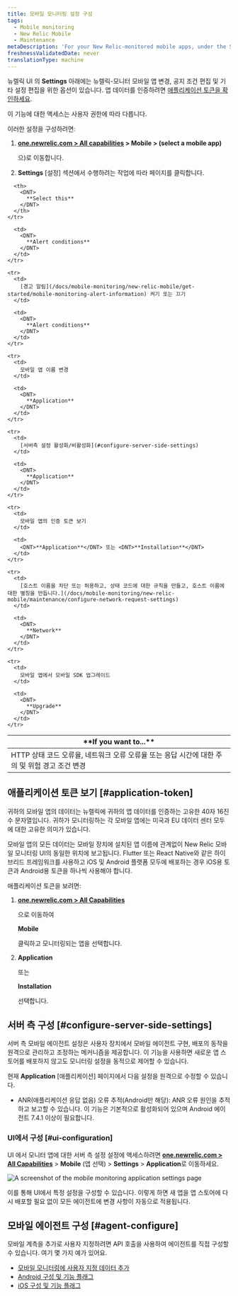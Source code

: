 ```yaml
---
title: 모바일 모니터링 설정 구성
tags:
  - Mobile monitoring
  - New Relic Mobile
  - Maintenance
metaDescription: 'For your New Relic-monitored mobile apps, under the Settings tab there are options for editing various settings.'
freshnessValidatedDate: never
translationType: machine
---
```



뉴렐릭 <InlinePopover type="mobile"/>UI 의 <DNT>**Settings**</DNT> 아래에는 뉴렐릭-모니터 모바일 앱 변경, 공지 조건 편집 및 기타 설정 편집을 위한 옵션이 있습니다. 앱 데이터를 인증하려면 [애플리케이션 토큰을 확인하세요](/docs/mobile-monitoring/new-relic-mobile/maintenance/configure-settings-for-mobile-monitoring/#application-token).

<Callout variant="important">
  이 기능에 대한 액세스는 사용자 권한에 따라 다릅니다.
</Callout>

이러한 설정을 구성하려면:

1. <DNT>**[one.newrelic.com > All capabilities](https://one.newrelic.com/all-capabilities) > Mobile > (select a mobile app)**</DNT>

   으)로 이동합니다.

2. **Settings** \[설정] 섹션에서 수행하려는 작업에 따라 페이지를 클릭합니다.

<table>
  <thead>
    <tr>
      <th width={350}>
        <DNT>
          **If you want to...**
        </DNT>
      </th>

      <th>
        <DNT>
          **Select this**
        </DNT>
      </th>
    </tr>
  </thead>

  <tbody>
    <tr>
      <td>
        HTTP 상태 코드 오류율, 네트워크 오류 오류율 또는 응답 시간에 대한 주의 및 위험 경고 조건 변경
      </td>

      <td>
        <DNT>
          **Alert conditions**
        </DNT>
      </td>
    </tr>

    <tr>
      <td>
        [경고 알림](/docs/mobile-monitoring/new-relic-mobile/get-started/mobile-monitoring-alert-information) 켜기 또는 끄기
      </td>

      <td>
        <DNT>
          **Alert conditions**
        </DNT>
      </td>
    </tr>

    <tr>
      <td>
        모바일 앱 이름 변경
      </td>

      <td>
        <DNT>
          **Application**
        </DNT>
      </td>
    </tr>

    <tr>
      <td>
        [서버측 설정 활성화/비활성화](#configure-server-side-settings)
      </td>

      <td>
        <DNT>
          **Application**
        </DNT>
      </td>
    </tr>

    <tr>
      <td>
        모바일 앱의 인증 토큰 보기
      </td>

      <td>
        <DNT>**Application**</DNT> 또는 <DNT>**Installation**</DNT>
      </td>
    </tr>

    <tr>
      <td>
        [호스트 이름을 차단 또는 허용하고, 상태 코드에 대한 규칙을 만들고, 호스트 이름에 대한 별칭을 만듭니다.](/docs/mobile-monitoring/new-relic-mobile/maintenance/configure-network-request-settings)
      </td>

      <td>
        <DNT>
          **Network**
        </DNT>
      </td>
    </tr>

    <tr>
      <td>
        모바일 앱에서 모바일 SDK 업그레이드
      </td>

      <td>
        <DNT>
          **Upgrade**
        </DNT>
      </td>
    </tr>
  </tbody>
</table>

## 애플리케이션 토큰 보기 [#application-token]

귀하의 모바일 앱의 데이터는 뉴렐릭에 귀하의 앱 데이터를 인증하는 고유한 40자 16진수 문자열입니다. 귀하가 모니터링하는 각 모바일 앱에는 미국과 EU 데이터 센터 모두에 대한 고유한 의미가 있습니다.

모바일 앱의 모든 데이터는 모바일 장치에 설치된 앱 이름에 관계없이 New Relic 모바일 모니터링 UI의 동일한 위치에 보고됩니다. Flutter 또는 React Native와 같은 하이브리드 프레임워크를 사용하고 iOS 및 Android 플랫폼 모두에 배포하는 경우 iOS용 토큰과 Android용 토큰을 하나씩 사용해야 합니다.

애플리케이션 토큰을 보려면:

1. <DNT>**[one.newrelic.com > All Capabilities](https://one.newrelic.com/all-capabilities)**</DNT>

   으로 이동하여

   <DNT>**Mobile**</DNT>

   클릭하고 모니터링되는 앱을 선택합니다.

2. <DNT>**Application**</DNT>

   또는

   <DNT>**Installation**</DNT>

   선택합니다.

## 서버 측 구성 [#configure-server-side-settings]

서버 측 모바일 에이전트 설정은 사용자 장치에서 모바일 에이전트 구현, 배포의 동작을 원격으로 관리하고 조정하는 메커니즘을 제공합니다. 이 기능을 사용하면 새로운 앱 스토어를 배포하지 않고도 모니터링 설정을 동적으로 제어할 수 있습니다.

현재 **Application** \[애플리케이션] 페이지에서 다음 설정을 원격으로 수정할 수 있습니다.

* ANR(애플리케이션 응답 없음) 오류 추적(Android만 해당): ANR 오류 원인을 추적하고 보고할 수 있습니다. 이 기능은 기본적으로 활성화되어 있으며 Android 에이전트 7.4.1 이상이 필요합니다.

### UI에서 구성 [#ui-configuration]

UI 에서 모니터 앱에 대한 서버 측 설정 설정에 액세스하려면 <DNT>**[one.newrelic.com > All Capabilities](https://one.newrelic.com/all-capabilities)**</DNT> > <DNT>**Mobile**</DNT> (앱 선택) > <DNT>**Settings**</DNT> > <DNT>**Application**</DNT>로 이동하세요.

<img
  title="Mobile monitoring application settings"
  alt="A screenshot of the mobile monitoring application settings page"
  src={mobileMobileAppSettings}
/>

이를 통해 UI에서 특정 설정을 구성할 수 있습니다. 이렇게 하면 새 앱을 앱 스토어에 다시 배포할 필요 없이 모든 에이전트에 변경 사항이 자동으로 적용됩니다.

## 모바일 에이전트 구성 [#agent-configure]

모바일 계측을 추가로 사용자 지정하려면 API 호출을 사용하여 에이전트를 직접 구성할 수 있습니다. 여기 몇 가지 예가 있어요.

* [모바일 모니터링에 사용자 지정 데이터 추가](/docs/mobile-monitoring/new-relic-mobile/maintenance/add-custom-data-new-relic-mobile)
* [Android 구성 및 기능 플래그](/docs/mobile-monitoring/new-relic-mobile-android/install-configure/android-agent-configuration-feature-flags)
* [iOS 구성 및 기능 플래그](/docs/mobile-monitoring/new-relic-mobile-ios/api-guides/ios-agent-configuration-feature-flags)
